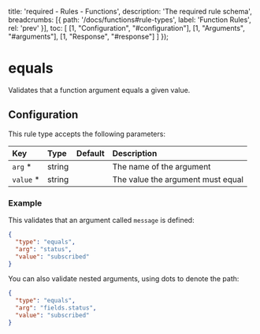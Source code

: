 
  title: 'required - Rules - Functions',
  description: 'The required rule schema',
  breadcrumbs: [{
    path: '/docs/functions#rule-types',
    label: 'Function Rules',
    rel: 'prev'
  }],
  toc: [
    [1, "Configuration", "#configuration"],
    [1, "Arguments", "#arguments"],
    [1, "Response", "#response"]
  ]
});

# equals

Validates that a function argument equals a given value.

## Configuration

This rule type accepts the following parameters:

| Key                        | Type                     | Default                        | Description                                                  |
| :------------------------- | :----------------------- | :----------------------------- | :----------------------------------------------------------- |
| `arg` *                    | string                   |                                | The name of the argument                                     |
| `value` *                  | string                   |                                | The value the argument must equal                            |

### Example

This validates that an argument called `message` is defined:

```json
{
  "type": "equals",
  "arg": "status",
  "value": "subscribed"
}
```

You can also validate nested arguments, using dots to denote the path:

```json
{
  "type": "equals",
  "arg": "fields.status",
  "value": "subscribed"
}
```

